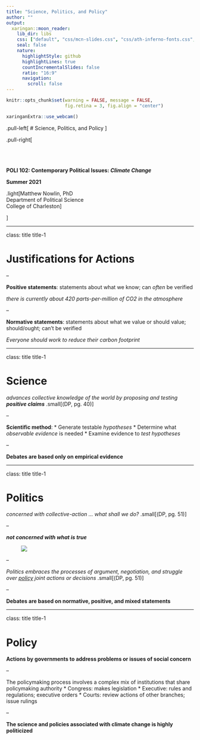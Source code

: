 ```yaml
---
title: "Science, Politics, and Policy"
author: ""
output:
  xaringan::moon_reader:
    lib_dir: libs
    css: ["default", "css/mcn-slides.css", "css/ath-inferno-fonts.css", "css/animate.css"]
    seal: false
    nature:
      highlightStyle: github
      highlightLines: true
      countIncrementalSlides: false
      ratio: "16:9"
      navigation:
        scroll: false
---
```

  
```r
knitr::opts_chunk$set(warning = FALSE, message = FALSE, 
                      fig.retina = 3, fig.align = "center")
```

```r
xaringanExtra::use_webcam()
```

.pull-left[
# Science, Politics, and Policy
<figure>
  <img src="sticker.jpeg" width="%">
</figure>
]

.pull-right[

</br>
</br>
</br>
**POLI 102: Contemporary Political Issues: _Climate Change_ **

**Summer 2021**

.light[Matthew Nowlin, PhD<br>
Department of Political Science<br>
College of Charleston
]

]

---

class: title title-1

# Justifications for Actions 

--

**Positive statements**: statements about what we know; can _often_ be verified  

_there is currently about 420 parts-per-million of CO2 in the atmosphere_ 

--

**Normative statements**: statements about what we value or should value; should/ought; can't be verified

_Everyone should work to reduce their carbon footprint_ 


---

class: title title-1

# Science 

_advances collective knowledge of the world by proposing and testing **positive claims**_ .small[(DP, pg. 40)]

--

**Scientific method**:
* Generate testable _hypotheses_ 
* Determine what _observable evidence_ is needed 
* Examine evidence to _test hypotheses_ 

--

**Debates are based only on empirical evidence**  

---

class: title title-1

# Politics 

_concerned with collective-action ... what shall we do?_ .small[(DP, pg. 51)]

--

**_not concerned with what is true_**
<figure>
  <img src="img/trump-lies.png" width="%">
</figure>

--

_Politics embraces the processes of argument, negotiation, and struggle over [policy] joint actions or decisions_ .small[(DP, pg. 51)]

--

**Debates are based on normative, positive, and mixed statements** 

---

class: title title-1

# Policy 

**Actions by governments to address problems or issues of social concern** 

--

The policymaking process involves a complex mix of institutions that share policymaking authority 
* Congress: makes legislation 
* Executive: rules and regulations; executive orders 
* Courts: review actions of other branches; issue rulings 

--

**The science and policies associated with climate change is highly politicized**








